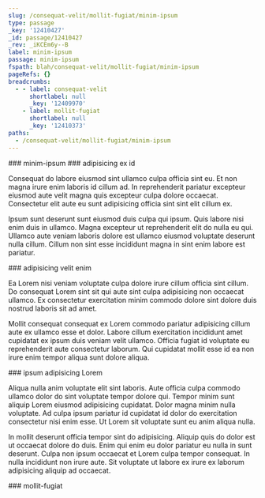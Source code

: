 ```yaml
---
slug: /consequat-velit/mollit-fugiat/minim-ipsum
type: passage
_key: '12410427'
_id: passage/12410427
_rev: _iKCEm6y--B
label: minim-ipsum
passage: minim-ipsum
fspath: blah/consequat-velit/mollit-fugiat/minim-ipsum
pageRefs: {}
breadcrumbs:
  - - label: consequat-velit
      shortlabel: null
      _key: '12409970'
    - label: mollit-fugiat
      shortlabel: null
      _key: '12410373'
paths:
  - /consequat-velit/mollit-fugiat/minim-ipsum
---
```


<NuggetArea>
<Passage slug="/consequat-velit/mollit-fugiat/minim-ipsum" type="passage" _key="12410427" _id="passage/12410427" _rev="_iKCEm6y--B" label="minim-ipsum" passage="minim-ipsum" fspath="blah/consequat-velit/mollit-fugiat/minim-ipsum" paths="/consequat-velit/mollit-fugiat/minim-ipsum">
<NuggetBody>
### minim-ipsum

</NuggetBody>
<Breadcrumbs>
<Crumbs>
<Crumb _key="12409970" label="consequat-velit" /><Crumb _key="12410373" label="mollit-fugiat" />
</Crumbs>
</Breadcrumbs>
</Passage>

<NuggetsInbound>
</NuggetsInbound>
<NuggetsOutbound>
<Nugget direction="outbound" type="nugget" _key="52121977-fbae-487f-8cb2-0c9ce8115aff" _id="nugget/52121977-fbae-487f-8cb2-0c9ce8115aff" _rev="_iKCEm62---" fspath="blah/consequat-velit/mollit-fugiat/minim-ipsum/adipisicing-ex-id.md" label="adipisicing ex id" paths="/consequat-velit/mollit-fugiat/minim-ipsum/adipisicing-ex-id" slug="/consequat-velit/mollit-fugiat/minim-ipsum/adipisicing-ex-id">
<NuggetBody>
### adipisicing ex id

Consequat do labore eiusmod sint ullamco culpa officia sint eu. Et non magna irure enim laboris id cillum ad. In reprehenderit pariatur excepteur eiusmod aute velit magna quis excepteur culpa dolore occaecat. Consectetur elit aute eu sunt adipisicing officia sint sint elit cillum ex.

Ipsum sunt deserunt sunt eiusmod duis culpa qui ipsum. Quis labore nisi enim duis in ullamco. Magna excepteur ut reprehenderit elit do nulla eu qui. Ullamco aute veniam laboris dolore est ullamco eiusmod voluptate deserunt nulla cillum. Cillum non sint esse incididunt magna in sint enim labore est pariatur.

</NuggetBody>
</Nugget>

<Nugget direction="outbound" type="nugget" _key="23ae83b6-cec8-4461-8b2a-3ee3489a8667" _id="nugget/23ae83b6-cec8-4461-8b2a-3ee3489a8667" _rev="_iKCEm62--_" fspath="blah/consequat-velit/mollit-fugiat/minim-ipsum/adipisicing-velit-enim.md" label="adipisicing velit enim" paths="/consequat-velit/mollit-fugiat/minim-ipsum/adipisicing-velit-enim" slug="/consequat-velit/mollit-fugiat/minim-ipsum/adipisicing-velit-enim">
<NuggetBody>
### adipisicing velit enim

Ea Lorem nisi veniam voluptate culpa dolore irure cillum officia sint cillum. Do consequat Lorem sint sit qui aute sint culpa adipisicing non occaecat ullamco. Ex consectetur exercitation minim commodo dolore sint dolore duis nostrud laboris sit ad amet.

Mollit consequat consequat ex Lorem commodo pariatur adipisicing cillum aute ex ullamco esse et dolor. Labore cillum exercitation incididunt amet cupidatat ex ipsum duis veniam velit ullamco. Officia fugiat id voluptate eu reprehenderit aute consectetur laborum. Qui cupidatat mollit esse id ea non irure enim tempor aliqua sunt dolore aliqua.

</NuggetBody>
</Nugget>

<Nugget direction="outbound" type="nugget" _key="acde3aa1-eb73-4f54-8f3e-7c2d1708714d" _id="nugget/acde3aa1-eb73-4f54-8f3e-7c2d1708714d" _rev="_iKCEm62--A" fspath="blah/consequat-velit/mollit-fugiat/minim-ipsum/ipsum-adipisicing-lorem.md" label="ipsum adipisicing Lorem" paths="/consequat-velit/mollit-fugiat/minim-ipsum/ipsum-adipisicing-lorem" slug="/consequat-velit/mollit-fugiat/minim-ipsum/ipsum-adipisicing-lorem">
<NuggetBody>
### ipsum adipisicing Lorem

Aliqua nulla anim voluptate elit sint laboris. Aute officia culpa commodo ullamco dolor do sint voluptate tempor dolore qui. Tempor minim sunt aliquip Lorem eiusmod adipisicing cupidatat. Dolor magna minim nulla voluptate. Ad culpa ipsum pariatur id cupidatat id dolor do exercitation consectetur nisi enim esse. Ut Lorem sit voluptate sunt eu anim aliqua nulla.

In mollit deserunt officia tempor sint do adipisicing. Aliquip quis do dolor est ut occaecat dolore do duis. Enim qui enim eu dolor pariatur eu nulla in sunt deserunt. Culpa non ipsum occaecat et Lorem culpa tempor consequat. In nulla incididunt non irure aute. Sit voluptate ut labore ex irure ex laborum adipisicing aliquip ad occaecat.

</NuggetBody>
</Nugget>

</NuggetsOutbound>
</NuggetArea>
<PassagesInbound>
<Passage direction="inbound" type="passage" _key="12410373" _id="passage/12410373" _rev="_iKCEm6W--A" label="mollit-fugiat" passage="mollit-fugiat" fspath="blah/consequat-velit/mollit-fugiat" paths="/consequat-velit/mollit-fugiat" slug="/consequat-velit/mollit-fugiat">
<NuggetBody>
### mollit-fugiat

</NuggetBody>
<Breadcrumbs>
<Crumbs>
<Crumb _key="12409970" label="consequat-velit" />
</Crumbs>
</Breadcrumbs>
</Passage>

</PassagesInbound>
<PassagesOutbound>
</PassagesOutbound>